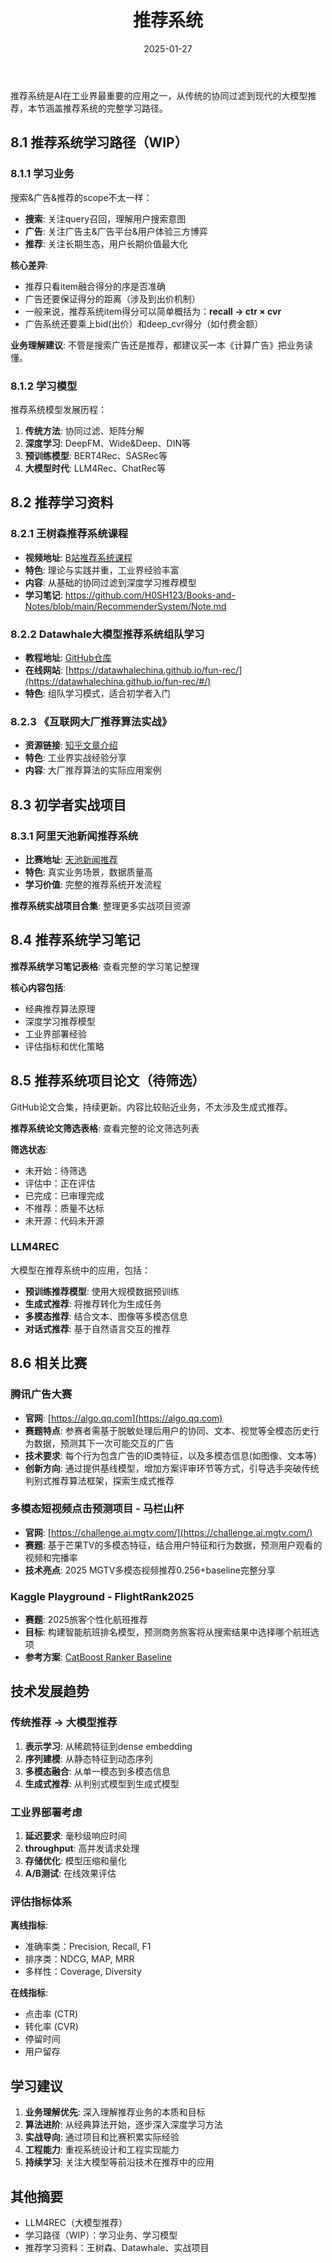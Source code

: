 ﻿---
title: "推荐系统"
description: "推荐系统学习路径、实战项目、论文资源和相关比赛"
date: "2025-01-27"
tags:
  - recommender-systems
  - recsys
  - llm4rec
  - collaborative-filtering
  - deep-learning
---

推荐系统是AI在工业界最重要的应用之一，从传统的协同过滤到现代的大模型推荐，本节涵盖推荐系统的完整学习路径。

## 8.1 推荐系统学习路径（WIP）

### 8.1.1 学习业务

搜索&广告&推荐的scope不太一样：

- **搜索**: 关注query召回，理解用户搜索意图
- **广告**: 关注广告主&广告平台&用户体验三方博弈
- **推荐**: 关注长期生态，用户长期价值最大化

**核心差异**:

- 推荐只看item融合得分的序是否准确
- 广告还要保证得分的距离（涉及到出价机制）
- 一般来说，推荐系统item得分可以简单概括为：**recall → ctr × cvr**
- 广告系统还要乘上bid(出价）和deep_cvr得分（如付费金额）

**业务理解建议**: 不管是搜索广告还是推荐，都建议买一本《计算广告》把业务读懂。

### 8.1.2 学习模型

推荐系统模型发展历程：

1. **传统方法**: 协同过滤、矩阵分解
2. **深度学习**: DeepFM、Wide&Deep、DIN等
3. **预训练模型**: BERT4Rec、SASRec等
4. **大模型时代**: LLM4Rec、ChatRec等

## 8.2 推荐学习资料

### 8.2.1 王树森推荐系统课程

- **视频地址**: [B站推荐系统课程](https://www.bilibili.com/video/BV1pS4y1a7QT)
- **特色**: 理论与实践并重，工业界经验丰富
- **内容**: 从基础的协同过滤到深度学习推荐模型
- **学习笔记**: https://github.com/H0SH123/Books-and-Notes/blob/main/RecommenderSystem/Note.md

### 8.2.2 Datawhale大模型推荐系统组队学习

- **教程地址**: [GitHub仓库](https://github.com/datawhalechina/fun-rec)
- **在线网站**: [https://datawhalechina.github.io/fun-rec/](https://datawhalechina.github.io/fun-rec/#/)
- **特色**: 组队学习模式，适合初学者入门

### 8.2.3 《互联网大厂推荐算法实战》

- **资源链接**: [知乎文章介绍](https://zhuanlan.zhihu.com/p/623814354)
- **特色**: 工业界实战经验分享
- **内容**: 大厂推荐算法的实际应用案例

## 8.3 初学者实战项目

### 8.3.1 阿里天池新闻推荐系统

- **比赛地址**: [天池新闻推荐](https://tianchi.aliyun.com/competition/entrance/531842/introduction)
- **特色**: 真实业务场景，数据质量高
- **学习价值**: 完整的推荐系统开发流程

**推荐系统实战项目合集**: 整理更多实战项目资源

## 8.4 推荐系统学习笔记

**推荐系统学习笔记表格**: 查看完整的学习笔记整理

**核心内容包括**:

- 经典推荐算法原理
- 深度学习推荐模型
- 工业界部署经验
- 评估指标和优化策略

## 8.5 推荐系统项目论文（待筛选）

GitHub论文合集，持续更新。内容比较贴近业务，不太涉及生成式推荐。

**推荐系统论文筛选表格**: 查看完整的论文筛选列表

**筛选状态**:

- 未开始：待筛选
- 评估中：正在评估
- 已完成：已审理完成
- 不推荐：质量不达标
- 未开源：代码未开源

### LLM4REC

大模型在推荐系统中的应用，包括：

- **预训练推荐模型**: 使用大规模数据预训练
- **生成式推荐**: 将推荐转化为生成任务
- **多模态推荐**: 结合文本、图像等多模态信息
- **对话式推荐**: 基于自然语言交互的推荐

## 8.6 相关比赛

### 腾讯广告大赛

- **官网**: [https://algo.qq.com](https://algo.qq.com)
- **赛题特点**: 参赛者需基于脱敏处理后用户的协同、文本、视觉等全模态历史行为数据，预测其下一次可能交互的广告
- **技术要求**: 每个行为包含广告的ID类特征，以及多模态信息(如图像、文本等)
- **创新方向**: 通过提供基线模型，增加方案评审环节等方式，引导选手突破传统判别式推荐算法框架，探索生成式推荐

### 多模态短视频点击预测项目 - 马栏山杯

- **官网**: [https://challenge.ai.mgtv.com/](https://challenge.ai.mgtv.com/)
- **赛题**: 基于芒果TV的多模态特征，结合用户特征和行为数据，预测用户观看的视频和完播率
- **技术亮点**: 2025 MGTV多模态视频推荐0.256+baseline完整分享

### Kaggle Playground - FlightRank2025

- **赛题**: 2025旅客个性化航班推荐
- **目标**: 构建智能航班排名模型，预测商务旅客将从搜索结果中选择哪个航班选项
- **参考方案**: [CatBoost Ranker Baseline](https://www.kaggle.com/code/ka1242/catboost-ranker-baseline-flightrank-2025)

## 技术发展趋势

### 传统推荐 → 大模型推荐

1. **表示学习**: 从稀疏特征到dense embedding
2. **序列建模**: 从静态特征到动态序列
3. **多模态融合**: 从单一模态到多模态信息
4. **生成式推荐**: 从判别式模型到生成式模型

### 工业界部署考虑

1. **延迟要求**: 毫秒级响应时间
2. **throughput**: 高并发请求处理
3. **存储优化**: 模型压缩和量化
4. **A/B测试**: 在线效果评估

### 评估指标体系

**离线指标**:

- 准确率类：Precision, Recall, F1
- 排序类：NDCG, MAP, MRR
- 多样性：Coverage, Diversity

**在线指标**:

- 点击率 (CTR)
- 转化率 (CVR)
- 停留时间
- 用户留存

## 学习建议

1. **业务理解优先**: 深入理解推荐业务的本质和目标
2. **算法进阶**: 从经典算法开始，逐步深入深度学习方法
3. **实战导向**: 通过项目和比赛积累实际经验
4. **工程能力**: 重视系统设计和工程实现能力
5. **持续学习**: 关注大模型等前沿技术在推荐中的应用

## 其他摘要

- LLM4REC（大模型推荐）
- 学习路径（WIP）：学习业务、学习模型
- 推荐学习资料：王树森、Datawhale、实战项目

